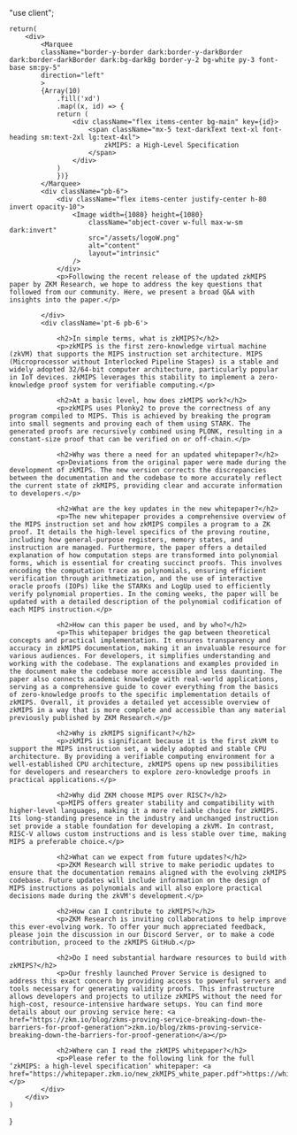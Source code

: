 "use client";



    return(
        <div>
            <Marquee
            className="border-y-border dark:border-y-darkBorder dark:border-darkBorder dark:bg-darkBg border-y-2 bg-white py-3 font-base sm:py-5"
            direction="left"
            >
            {Array(10)
                .fill('xd')
                .map((x, id) => {
                return (
                    <div className="flex items-center bg-main" key={id}>
                        <span className="mx-5 text-darkText text-xl font-heading sm:text-2xl lg:text-4xl">
                            zkMIPS: a High-Level Specification
                        </span>
                    </div>
                )
                })}
            </Marquee>
            <div className="pb-6">
                <div className="flex items-center justify-center h-80 invert opacity-10">
                    <Image width={1080} height={1080}
                        className="object-cover w-full max-w-sm dark:invert"
                        src="/assets/logoW.png"
                        alt="content"
                        layout="intrinsic"
                    />
                </div>
                <p>Following the recent release of the updated zkMIPS paper by ZKM Research, we hope to address the key questions that followed from our community. Here, we present a broad Q&A with insights into the paper.</p>

            </div>
            <div className='pt-6 pb-6'>
                
                <h2>In simple terms, what is zkMIPS?</h2>
                <p>zkMIPS is the first zero-knowledge virtual machine (zkVM) that supports the MIPS instruction set architecture. MIPS (Microprocessor without Interlocked Pipeline Stages) is a stable and widely adopted 32/64-bit computer architecture, particularly popular in IoT devices. zkMIPS leverages this stability to implement a zero-knowledge proof system for verifiable computing.</p>
                
                <h2>At a basic level, how does zkMIPS work?</h2>
                <p>zkMIPS uses Plonky2 to prove the correctness of any program compiled to MIPS. This is achieved by breaking the program into small segments and proving each of them using STARK. The generated proofs are recursively combined using PLONK, resulting in a constant-size proof that can be verified on or off-chain.</p>
                
                <h2>Why was there a need for an updated whitepaper?</h2>
                <p>Deviations from the original paper were made during the development of zkMIPS. The new version corrects the discrepancies between the documentation and the codebase to more accurately reflect the current state of zkMIPS, providing clear and accurate information to developers.</p>
                
                <h2>What are the key updates in the new whitepaper?</h2>
                <p>The new whitepaper provides a comprehensive overview of the MIPS instruction set and how zkMIPS compiles a program to a ZK proof. It details the high-level specifics of the proving routine, including how general-purpose registers, memory states, and instruction are managed. Furthermore, the paper offers a detailed explanation of how computation steps are transformed into polynomial forms, which is essential for creating succinct proofs. This involves encoding the computation trace as polynomials, ensuring efficient verification through arithmetization, and the use of interactive oracle proofs (IOPs) like the STARKs and LogUp used to efficiently verify polynomial properties. In the coming weeks, the paper will be updated with a detailed description of the polynomial codification of each MIPS instruction.</p>
                
                <h2>How can this paper be used, and by who?</h2>
                <p>This whitepaper bridges the gap between theoretical concepts and practical implementation. It ensures transparency and accuracy in zkMIPS documentation, making it an invaluable resource for various audiences. For developers, it simplifies understanding and working with the codebase. The explanations and examples provided in the document make the codebase more accessible and less daunting. The paper also connects academic knowledge with real-world applications, serving as a comprehensive guide to cover everything from the basics of zero-knowledge proofs to the specific implementation details of zkMIPS. Overall, it provides a detailed yet accessible overview of zkMIPS in a way that is more complete and accessible than any material previously published by ZKM Research.</p>
                
                <h2>Why is zkMIPS significant?</h2>
                <p>zkMIPS is significant because it is the first zkVM to support the MIPS instruction set, a widely adopted and stable CPU architecture. By providing a verifiable computing environment for a well-established CPU architecture, zkMIPS opens up new possibilities for developers and researchers to explore zero-knowledge proofs in practical applications.</p>
                
                <h2>Why did ZKM choose MIPS over RISC?</h2>
                <p>MIPS offers greater stability and compatibility with higher-level languages, making it a more reliable choice for zkMIPS. Its long-standing presence in the industry and unchanged instruction set provide a stable foundation for developing a zkVM. In contrast, RISC-V allows custom instructions and is less stable over time, making MIPS a preferable choice.</p>
                
                <h2>What can we expect from future updates?</h2>
                <p>ZKM Research will strive to make periodic updates to ensure that the documentation remains aligned with the evolving zkMIPS codebase. Future updates will include information on the design of MIPS instructions as polynomials and will also explore practical decisions made during the zkVM's development.</p>
                
                <h2>How can I contribute to zkMIPS?</h2>
                <p>ZKM Research is inviting collaborations to help improve this ever-evolving work. To offer your much appreciated feedback, please join the discussion in our Discord Server, or to make a code contribution, proceed to the zkMIPS GitHub.</p>
                
                <h2>Do I need substantial hardware resources to build with zkMIPS?</h2>
                <p>Our freshly launched Prover Service is designed to address this exact concern by providing access to powerful servers and tools necessary for generating validity proofs. This infrastructure allows developers and projects to utilize zkMIPS without the need for high-cost, resource-intensive hardware setups. You can find more details about our proving service here: <a href="https://zkm.io/blog/zkms-proving-service-breaking-down-the-barriers-for-proof-generation">zkm.io/blog/zkms-proving-service-breaking-down-the-barriers-for-proof-generation</a></p>
                
                <h2>Where can I read the zkMIPS whitepaper?</h2>
                <p>Please refer to the following link for the full ‘zkMIPS: a high-level specification’ whitepaper: <a href="https://whitepaper.zkm.io/new_zkMIPS_white_paper.pdf">https://whitepaper.zkm.io/new_zkMIPS_white_paper.pdf</a></p>
            </div>
        </div>
    )
}
